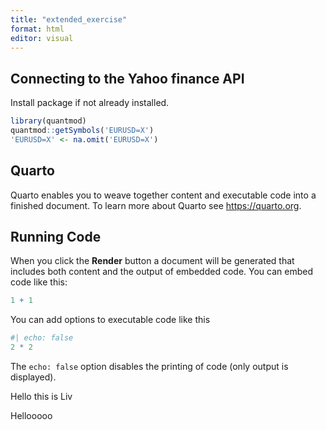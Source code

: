 ```yaml
---
title: "extended_exercise"
format: html
editor: visual
---
```


## Connecting to the Yahoo finance API

Install package if not already installed.

```r
library(quantmod)
quantmod::getSymbols('EURUSD=X')
'EURUSD=X' <- na.omit('EURUSD=X')
```

## Quarto

Quarto enables you to weave together content and executable code into a finished document. To learn more about Quarto see <https://quarto.org>.

## Running Code

When you click the **Render** button a document will be generated that includes both content and the output of embedded code. You can embed code like this:

```r
1 + 1
```

You can add options to executable code like this

```r
#| echo: false
2 * 2
```

The `echo: false` option disables the printing of code (only output is displayed).

Hello this is Liv

Hellooooo
